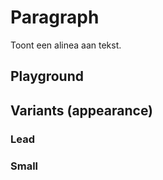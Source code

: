 
<Meta of={ParagraphStories} />

# Paragraph

Toont een alinea aan tekst.

## Playground

<Canvas of={ParagraphStories.Playground} />
<Controls of={ParagraphStories.Playground} />

## Variants (appearance)

### Lead

<Description of={ParagraphStories.Lead} />
<Canvas of={ParagraphStories.Lead} />

### Small

<Description of={ParagraphStories.Small} />
<Canvas of={ParagraphStories.Small} />
